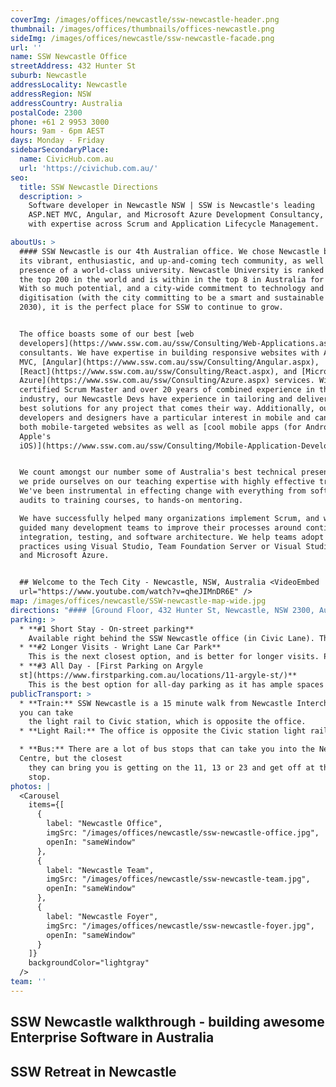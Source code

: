 ```yaml
---
coverImg: /images/offices/newcastle/ssw-newcastle-header.png
thumbnail: /images/offices/thumbnails/offices-newcastle.png
sideImg: /images/offices/newcastle/ssw-newcastle-facade.png
url: ''
name: SSW Newcastle Office
streetAddress: 432 Hunter St
suburb: Newcastle
addressLocality: Newcastle
addressRegion: NSW
addressCountry: Australia
postalCode: 2300
phone: +61 2 9953 3000
hours: 9am - 6pm AEST
days: Monday - Friday
sidebarSecondaryPlace:
  name: CivicHub.com.au
  url: 'https://civichub.com.au/'
seo:
  title: SSW Newcastle Directions
  description: >
    Software developer in Newcastle NSW | SSW is Newcastle's leading
    ASP.NET MVC, Angular, and Microsoft Azure Development Consultancy,
    with expertise across Scrum and Application Lifecycle Management.

aboutUs: >
  #### SSW Newcastle is our 4th Australian office. We chose Newcastle because of
  its vibrant, enthusiastic, and up-and-coming tech community, as well as the
  presence of a world-class university. Newcastle University is ranked within
  the top 200 in the world and is within in the top 8 in Australia for research.
  With so much potential, and a city-wide commitment to technology and
  digitisation (with the city committing to be a smart and sustainable city by
  2030), it is the perfect place for SSW to continue to grow.


  The office boasts some of our best [web
  developers](https://www.ssw.com.au/ssw/Consulting/Web-Applications.aspx) and
  consultants. We have expertise in building responsive websites with ASP.NET
  MVC, [Angular](https://www.ssw.com.au/ssw/Consulting/Angular.aspx),
  [React](https://www.ssw.com.au/ssw/Consulting/React.aspx), and [Microsoft
  Azure](https://www.ssw.com.au/ssw/Consulting/Azure.aspx) services. With a
  certified Scrum Master and over 20 years of combined experience in the
  industry, our Newcastle Devs have experience in tailoring and delivering the
  best solutions for any project that comes their way. Additionally, our
  developers and designers have a particular interest in mobile and can build
  both mobile-targeted websites as well as [cool mobile apps (for Android and
  Apple's
  iOS)](https://www.ssw.com.au/ssw/Consulting/Mobile-Application-Development.aspx).


  We count amongst our number some of Australia's best technical presenters, and
  we pride ourselves on our teaching expertise with highly effective trainers.
  We've been instrumental in effecting change with everything from software
  audits to training courses, to hands-on mentoring.

  We have successfully helped many organizations implement Scrum, and we've
  guided many development teams to improve their processes around continuous
  integration, testing, and software architecture. We help teams adopt Agile
  practices using Visual Studio, Team Foundation Server or Visual Studio Online,
  and Microsoft Azure.


  ## Welcome to the Tech City - Newcastle, NSW, Australia <VideoEmbed
  url="https://www.youtube.com/watch?v=qheJIMnDR6E" />
map: /images/offices/newcastle/SSW-newcastle-map-wide.jpg
directions: "#### [Ground Floor, 432 Hunter St, Newcastle, NSW 2300, Australia](https://www.google.com/maps/place/SSW+Newcastle+-+Enterprise+Software+Development/@-32.9268586,151.7715969,15z/data=!4m2!3m1!1s0x0:0xdb2e94b069d3a4a3?sa=X\\&ved=2ahUKEwiPv9yRnaf7AhUDCjQIHQBtD04Q_BJ6BAhYEB8)\n\n**Tip:** Opposite the vibrant Newcastle University NUspace (the Opera House of Newcastle).\nSSW Newcastle is located in a prime position opposite to the University of Newcastle. You can easily walk there from the Newcastle Interchange station (1.3km).\n **\U0001F697 Free parking**\n"
parking: >
  * **#1 Short Stay - On-street parking**
    Available right behind the SSW Newcastle office (in Civic Lane). This is the best option for short visits as it is limited to 2 hours.
  * **#2 Longer Visits - Wright Lane Car Park**
    This is the next closest option, and is better for longer visits. Parking is $3 an hour, but spaces are limited.
  * **#3 All Day - [First Parking on Argyle
  st](https://www.firstparking.com.au/locations/11-argyle-st/)**
    This is the best option for all-day parking as it has ample spaces and the early-bird rate is $17. Tip: If you register online you can get a 20% discount.
publicTransport: >
  * **Train:** SSW Newcastle is a 15 minute walk from Newcastle Interchange, or
  you can take
    the light rail to Civic station, which is opposite the office.
  * **Light Rail:** The office is opposite the Civic station light rail stop.

  * **Bus:** There are a lot of bus stops that can take you into the Newcastle
  Centre, but the closest
    they can bring you is getting on the 11, 13 or 23 and get off at the University House, King St
    stop.
photos: |
  <Carousel
    items={[
      {
        label: "Newcastle Office",
        imgSrc: "/images/offices/newcastle/ssw-newcastle-office.jpg",
        openIn: "sameWindow"
      },
      {
        label: "Newcastle Team",
        imgSrc: "/images/offices/newcastle/ssw-newcastle-team.jpg",
        openIn: "sameWindow"
      },
      {
        label: "Newcastle Foyer",
        imgSrc: "/images/offices/newcastle/ssw-newcastle-foyer.jpg",
        openIn: "sameWindow"
      }
    ]}
    backgroundColor="lightgray"
  />
team: ''
---
```


## SSW Newcastle walkthrough - building awesome Enterprise Software in Australia

<VideoEmbed url="https://youtu.be/bftlhgQp9Ac" />

## SSW Retreat in Newcastle

<VideoEmbed url="https://www.youtube.com/watch?v=BIapqdy170k" />

<VideoEmbed url="https://www.youtube.com/watch?v=FJ96rt5E-hM" />
